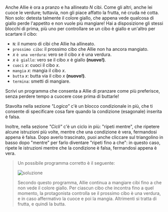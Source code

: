 
Anche Allie è ora a pranzo e ha allineato $N$ cibi. Come gli altri, anche lei cuoce le verdure; tuttavia, non gli piace affatto la frutta, né cruda né cotta.
Non solo: detesta talmente il colore giallo, che appena vede qualcosa di giallo perde l'appetito e non vuole più mangiare!
Hai a disposizione gli stessi blocchi di prima, più uno per controllare se un cibo è giallo e un'altro per scartare il cibo:

- `N`: il numero di cibi che Allie ha allineato.
- `prossimo cibo`: il prossimo cibo che Allie non ha ancora mangiato.
- $x$ `è una verdura`: vero se il cibo $x$ è una verdura.
- $x$ `è giallo`: vero se il cibo $x$ è giallo **(nuovo!)**.
- `cuoci` $x$: cuoci il cibo $x$.
- `mangia` $x$: mangia il cibo $x$.
- `butta` $x$: butta via il cibo $x$ **(nuovo!)**.
- `termina`: smetti di mangiare.

Scrivi un programma che consenta a Allie di pranzare come più preferisce, senza perdere tempo a cuocere cose prima di buttarle!

Stavolta nella sezione _"Logica"_ c'è un blocco condizionale in più, che ti consente di specificare cosa fare quando la condizione (esagonale) inserita è falsa.

Inoltre, nella sezione _"Cicli"_ c'è un ciclo in più: "ripeti mentre", che ripetere alcune istruzioni più volte, mentre che una condizione è vera, fermandosi appena è falsa.
Dopo averlo trascinato, puoi anche cliccare sul triangolino in basso dopo "mentre" per farlo diventare "ripeti fino a che": in questo caso, ripete le istruzioni mentre che la condizione è falsa, fermandosi appena è vera.

<Blockly
  toolbox={toolbox}
  customBlocks={customBlocks}
  initialBlocks={initialBlocks}
  testcases={testcases}
  visualizer={Visualizer}
/>

> Un possibile programma corretto è il seguente:
>
> ![soluzione](sol.png)
>
> Secondo questo programma, Allie continua a mangiare cibi fino a che non vede il colore giallo.
> Per ciascun cibo che incontra fino a quel momento, la protagonista
> controlla se il prossimo cibo è una verdura, e in caso affermativo la cuoce e poi la mangia.
> Altrimenti si tratta di frutta, e quindi la butta.
